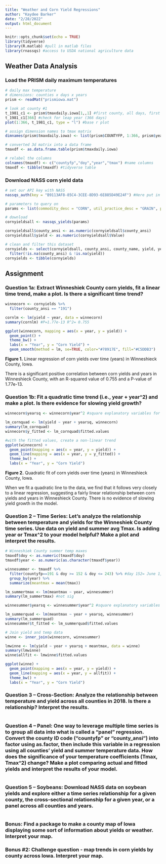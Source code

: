 ```yaml
---
title: "Weather and Corn Yield Regressions"
author: "Kaydee Barker"
date: "2/28/2022"
output: html_document
---
```


```r
knitr::opts_chunk$set(echo = TRUE)
library(tidyverse)
library(R.matlab) #pull in matlab files
library(rnassqs) #access to USDA national agriculture data
```

## Weather Data Analysis

### Load the PRISM daily maximum temperatures

```r

# daily max temperature
# dimensions: counties x days x years
prism <- readMat("prismiowa.mat")

# look at county #1
t_1981_c1 <- prism$tmaxdaily.iowa[1,,1] #first county, all days, first year
t_1981_c1[366] #check for leap year (366 days)
plot(1:366, t_1981_c1, type = "l") #base r plot

```

```r

# assign dimension names to tmax matrix
dimnames(prism$tmaxdaily.iowa) <- list(prism$COUNTYFP, 1:366, prism$years) #add dimension names

# converted 3d matrix into a data frame
tmaxdf <- as.data.frame.table(prism$tmaxdaily.iowa)

# relabel the columns
colnames(tmaxdf) <- c("countyfp","doy","year","tmax") #name columns
tmaxdf <- tibble(tmaxdf) #tidyverse table

```

### Download NASS corn yield data

```r

# set our API key with NASS
nassqs_auth(key = "B9113AF8-85C4-3CEE-8D93-6E885D49E24F") #Here put in API code from USDA QuickStats service

# parameters to query on 
params <- list(commodity_desc = "CORN", util_practice_desc = "GRAIN", prodn_practice_desc = "ALL PRODUCTION PRACTICES", year__GE = 1981, state_alpha = "IA")

# download
cornyieldsall <- nassqs_yields(params)

cornyieldsall$county_ansi <- as.numeric(cornyieldsall$county_ansi)
cornyieldsall$yield <- as.numeric(cornyieldsall$Value)

# clean and filter this dataset
cornyields <- select(cornyieldsall, county_ansi, county_name, yield, year) %>%
  filter(!is.na(county_ansi) & !is.na(yield))
cornyields <- tibble(cornyields)

```

## Assignment

### Question 1a: Extract Winneshiek County corn yields, fit a linear time trend, make a plot. Is there a significant time trend?
```r

winnecorn <- cornyields %>%
  filter(county_ansi == "191")

cornlm <- lm(yield ~ year, data = winnecorn)
summary(cornlm) #P=1.77e-13 R^2= 0.755

ggplot(winnecorn, mapping = aes(x = year, y = yield)) +
  geom_point() +
  theme_bw() +
  labs(x = "Year", y = "Corn Yield") +
  geom_smooth(method = lm, se=TRUE, color="#78917E", fill="#C5DDB3")

```

**Figure 1.** Linear regression of corn yields over time (years) in Winneshieck County, Iowa.

There is a significant positive correlation between corn yields and years in Winneshieck County, with an R-squared value of 0.755 and a P-value of 1.77e-13.


### Question 1b: Fit a quadratic time trend (i.e., year + year^2) and make a plot. Is there evidence for slowing yield growth? 
```r

winnecorn$yearsq <- winnecorn$year^2 #square explanatory variables for quadratic

lm_cornquad <- lm(yield ~ year + yearsq, winnecorn)
summary(lm_cornquad)
winnecorn$y_fitted <- lm_cornquad$fitted.values

#with the fitted values, create a non-linear trend
ggplot(winnecorn) +
  geom_point(mapping = aes(x = year, y = yield)) +
  geom_line(mapping = aes(x = year, y = y_fitted)) +
  theme_bw() +
  labs(x = "Year", y = "Corn Yield")

```
**Figure 2.** Quadratic fit of corn yields over time (years) in Winneshieck County, Iowa.


When we fit a quadratic line to the data, we find that it follows very closely to a linear regression, suggesting a fairly linear relationship between corn yields and years in Winneshieck County. There is no evidence of slowing yield growth in the model.


### Question 2 -- Time Series: Let's analyze the relationship between temperature and yields for the Winneshiek County time series. Use data on yield and summer avg Tmax. Is adding year or Tmax^2 to your model helpful? Make a plot and interpret the results.
```r

# Winneshiek County summer temp maxes
tmaxdf$doy <- as.numeric(tmaxdf$doy) 
tmaxdf$year <- as.numeric(as.character(tmaxdf$year))

winnesummer <- tmaxdf %>%
  filter(countyfp==191 & doy >= 152 & doy <= 243) %>% #day 152= June 1, 243= Aug 31
  group_by(year) %>%
  summarize(meantmax = mean(tmax))

lm_summertmax <- lm(meantmax ~ year, winnesummer)
summary(lm_summertmax) #not sig

winnesummer$yearsq <- winnesummer$year^2 #square explanatory variables for quadratic

lm_summerquad <- lm(meantmax ~ year + yearsq, winnesummer)
summary(lm_summerquad)
winnesummer$t_fitted <- lm_summerquad$fitted.values

# Join yield and temp data
winne <- inner_join(winnecorn, winnesummer)

lmwinne <- lm(yield ~ year + yearsq + meantmax, data = winne)
summary(lmwinne)
winne$allfit <- lmwinne$fitted.values

ggplot(winne) +
  geom_point(mapping = aes(x = year, y = yield)) +
  geom_line(mapping = aes(x = year, y = allfit)) +
  theme_bw() +
  labs(x = "Year", y = "Corn Yield")

```



### Question 3 -- Cross-Section: Analyze the relationship between temperature and yield across all counties in 2018. Is there a relationship? Interpret the results.
```r

```

### Question 4 -- Panel: One way to leverage multiple time series is to group all data into what is called a "panel" regression. Convert the county ID code ("countyfp" or "county_ansi") into factor using as.factor, then include this variable in a regression using all counties' yield and summer temperature data. How does the significance of your temperature coefficients (Tmax, Tmax^2) change? Make a plot comparing actual and fitted yields and interpret the results of your model.
```r

```

### Question 5 -- Soybeans: Download NASS data on soybean yields and explore either a time series relationship for a given county, the cross-sectional relationship for a given year, or a panel across all counties and years.
```r

```

### Bonus: Find a package to make a county map of Iowa displaying some sort of information about yields or weather. Interpret your map.

### Bonus #2: Challenge question - map trends in corn yields by county across Iowa. Interpret your map.
